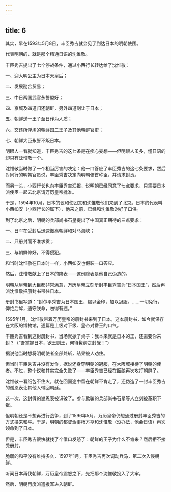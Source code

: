 ```yaml
---
---
---
```

title: 6
---



其实，早在1593年5月8日，丰臣秀吉就会见了到达日本的明朝使团。

代表明朝的，就是那个精通日语的沈惟敬。

丰臣秀吉提出了七个停战条件，通过小西行长转达给了沈惟敬：

一、迎大明公主为日本天皇后；

二、发展勘合贸易；

三、中日两国武官永誓盟好；

四、京城及四道归还朝鲜，另外四道割让于日本；

五、朝鲜送一王子至日作为人质；

六、交还所俘虏的朝鲜国二王子及其他朝鲜官吏；

七、朝鲜大臣永誓不叛日本。

明眼人一看就知道，丰臣秀吉的这七条是在痴心妄想——但明眼人虽多，懂日语的却只有沈惟敬一个。

沈惟敬当时做了一个相当厉害的决定：他一口答应了丰臣秀吉的这七条要求，然后对同行的明朝官员说，丰臣秀吉决定向明朝俯首称臣，并请求封贡。

而另一头，小西行长也向丰臣秀吉汇报，说明朝已经同意了七点要求，只需要日本派使臣一起去北京请万历皇帝批准。

于是，1594年10月，日本的议和使团又和沈惟敬他们来到了北京。日本的代表叫小西如安（小西行长的属下），他来之前，已经和沈惟敬对好了口供。

到了北京之后，明朝的兵部尚书石星提出了中国真正期待的三点要求：

一、日军在受封后迅速撤离朝鲜和对马海峡；

二、只册封而不准求贡；

三、与朝鲜修好，不得侵犯。

和当时沈惟敬在日本时一样，小西如安也假装一口答应。

然后，沈惟敬献上了日本的降表——这份降表是他自己伪造的。

明朝从皇帝到大臣都非常满意，万历皇帝立刻册封丰臣秀吉为“日本国王”，然后再派沈惟敬把册封书带往日本。

册封书里写道：“封尔平秀吉为日本国王，锡以金印，加以冠服。……一切免行，俾绝后衅，遵守朕命，勿得有违。”



1595年1月，沈惟敬带着万历皇帝的册封书来到了日本。这本册封书，如今就保存在大阪的博物馆，通篇是上级对下级、皇帝对番王的口气。

丰臣秀吉看到这封册封书，当场就掀了桌子：我本来就是日本的王，还需要你来封？（“吾掌握日本，欲王则王，何待髯虏之封哉！”）

据说他当时想将明朝使者全部处斩，结果被人劝住。

但当时丰臣秀吉并没有发作，据说还身穿明朝的冠服，在大阪城接待了明朝的使者。不过，整个议和其实完全失败了——丰臣秀吉已经在酝酿再次攻打朝鲜了。

沈惟敬一看纸包不住火，就在回国途中留在朝鲜不肯走了，还伪造了一封丰臣秀吉的谢恩表让其他人带回朝廷。

这一次，这封假的谢恩表被识破了。参与欺骗的兵部尚书石星等人立刻被革职下狱。

但明朝还是不想再进行战争，到了1596年5月，万历皇帝仍想通过册封丰臣秀吉的方式换来和平。于是，明朝的都督佥事杨方亨和沈惟敬（没办法，他会日语）再次领命到了日本。

但是，丰臣秀吉很快就找了个借口发怒了：朝鲜的王子为什么不肯来？然后拒不接受册封。

脆弱的和平没有维持多久，1597年1月，丰臣秀吉再次调动兵马，第二次入侵朝鲜。

听闻日本再伐朝鲜，万历皇帝震怒之下，先把那个沈惟敬投入了大牢。

然后，明朝再度派遣援军进入朝鲜。